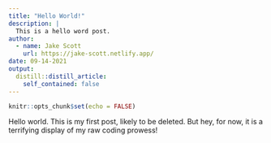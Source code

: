 ```yaml
---
title: "Hello World!"
description: |
  This is a hello word post.
author:
  - name: Jake Scott
    url: https://jake-scott.netlify.app/
date: 09-14-2021
output:
  distill::distill_article:
    self_contained: false
---
```



```r
knitr::opts_chunk$set(echo = FALSE)
```

Hello world. This is my first post, likely to be deleted. But hey, for now, it is a terrifying display of my raw coding prowess! 


